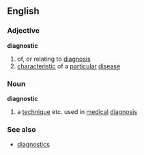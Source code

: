 ==English==
===Adjective===
'''diagnostic'''
# of, or relating to [[diagnosis]]
# [[characteristic]] of a [[particular]] [[disease]]
===Noun===
'''diagnostic'''
# a [[technique]] etc. used in [[medical]] [[diagnosis]]
===See also===
*[[diagnostics]]